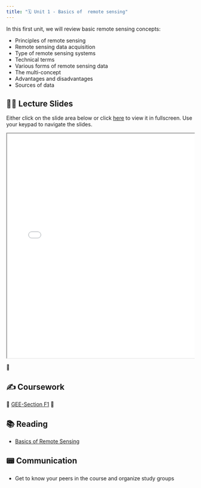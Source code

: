 ```yaml
---
title: "🗓️ Unit 1 - Basics of  remote sensing"
---
```


In this first unit, we will review basic remote sensing concepts:

- Principles of remote sensing
- Remote sensing data acquisition
- Type of remote sensing systems
- Technical terms
- Various forms of remote sensing data
- The multi-concept
- Advantages and disadvantages
- Sources of data

## 👨‍🏫 Lecture Slides 

Either click on the slide area below or click [here](slides.qmd) to view it in fullscreen.
Use your keypad to navigate the slides.

<div class="container" style="position: relative;overflow: hidden;width: 100%;min-height:600px;">
<iframe src="slides.html" style="position=absolute;top: 0;left: 0;bottom: 0;right: 0;width: 100%;min-height:600px;"></iframe>
</div>

🎥 

## ✍️ Coursework

🚧  [GEE-Section F1](https://www.eefabook.org/go-to-the-book.html)
🚧


## 📚 Reading

- [Basics of Remote Sensing](https://drive.google.com/file/d/1lqnT6gb8nAdo_oh6pqJ0wurNaGMFz1Cb/view?usp=drive_link) 

## 📟 Communication

- Get to know your peers in the course and organize study groups 